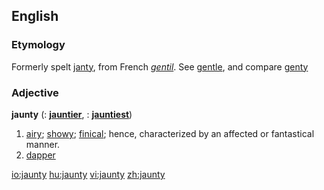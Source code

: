 ==English==

===Etymology===
Formerly spelt [[janty]], from French ''[[gentil]]''. See [[gentle]], and compare [[genty]]

===Adjective===
'''jaunty'''  ({{compar}}: '''[[jauntier]]''', {{superl}}: '''[[jauntiest]]''')

# [[airy]]; [[showy]]; [[finical]]; hence, characterized by an affected or fantastical manner.
# [[dapper]]

[[io:jaunty]]
[[hu:jaunty]]
[[vi:jaunty]]
[[zh:jaunty]]